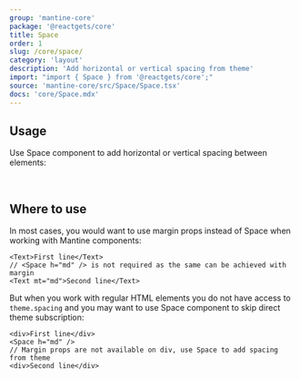```yaml
---
group: 'mantine-core'
package: '@reactgets/core'
title: Space
order: 1
slug: /core/space/
category: 'layout'
description: 'Add horizontal or vertical spacing from theme'
import: "import { Space } from '@reactgets/core';"
source: 'mantine-core/src/Space/Space.tsx'
docs: 'core/Space.mdx'
---
```



## Usage

Use Space component to add horizontal or vertical spacing between elements:

<Demo data={SpaceDemos.horizontal} />

<br />

<Demo data={SpaceDemos.vertical} />

## Where to use

In most cases, you would want to use margin props instead of Space when working with Mantine components:

```tsx
<Text>First line</Text>
// <Space h="md" /> is not required as the same can be achieved with margin
<Text mt="md">Second line</Text>
```

But when you work with regular HTML elements you do not have access to `theme.spacing` and you may want to use
Space component to skip direct theme subscription:

```tsx
<div>First line</div>
<Space h="md" />
// Margin props are not available on div, use Space to add spacing from theme
<div>Second line</div>
```
